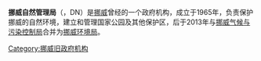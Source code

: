 {{Infobox Government agency
|agency_name     = 自然管理局
|nativename      = Direktoratet for naturforvaltning
|nativename_a    =
|nativename_r    =
|logo            = 
|logo_width      =
|headquarters    = [[特隆赫姆|特隆赫姆]]
|employees       = 354
|budget          =
|minister1_name  =
|minister1_pfo   =
|chief1_name     = 
|chief1_position = 
|chief2_name     =
|chief2_position =
|parent_agency   = [[挪威气候与环境部|挪威环境部]]
|child1_agency   =
|child2_agency   =
|website         = 
|footnotes       =
}}
'''挪威自然管理局'''（{{lang-no|Direktoratet for naturforvaltning}}，DN）是[[挪威|挪威]]曾经的一个政府机构，成立于1965年，负责保护挪威的自然环境，建立和管理国家公园及其他保护区，后于2013年与[[挪威气候与污染控制局|挪威气候与污染控制局]]合并为[[挪威环境局|挪威环境局]]。

[[Category:挪威旧政府机构|Category:挪威旧政府机构]]